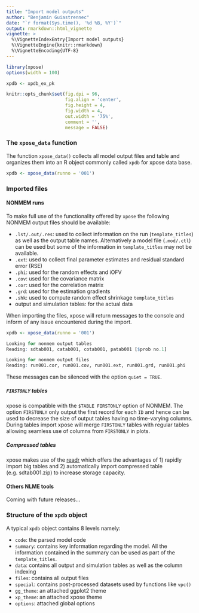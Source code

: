 ```yaml
---
title: "Import model outputs"
author: "Benjamin Guiastrennec"
date: "`r format(Sys.time(), '%d %B, %Y')`"
output: rmarkdown::html_vignette
vignette: >
  %\VignetteIndexEntry{Import model outputs}
  %\VignetteEngine{knitr::rmarkdown}
  %\VignetteEncoding{UTF-8}
---
```


```r
library(xpose)
options(width = 100)

xpdb <- xpdb_ex_pk

knitr::opts_chunk$set(fig.dpi = 96,
                      fig.align = 'center', 
                      fig.height = 4, 
                      fig.width = 4,
                      out.width = '75%',
                      comment = '',
                      message = FALSE)
```

### The `xpose_data` function
The function `xpose_data()` collects all model output files and table and organizes them into an R object commonly called `xpdb` for xpose data base. 

``` r
xpdb <- xpose_data(runno = '001')
```

### Imported files
#### NONMEM runs
To make full use of the functionality offered by `xpose` the following NONMEM output files should be available:

- `.lst/.out/.res`: used to collect information on the run (`template_titles`) as well as the output table names. Alternatively a model file (`.mod/.ctl`) can be used but some of the information in `template_titles` may not be available.
- `.ext`: used to collect final parameter estimates and residual standard error (RSE)
- `.phi`: used for the random effects and iOFV
- `.cov`: used for the covariance matrix
- `.cor`: used for the correlation matrix
- `.grd`: used for the estimation gradients
- `.shk`: used to compute random effect shrinkage `template_titles`
- output and simulation tables: for the actual data

When importing the files, xpose will return messages to the console and inform of any issue encountered during the import.

```r
xpdb <- xpose_data(runno = '001')

Looking for nonmem output tables
Reading: sdtab001, catab001, cotab001, patab001 [$prob no.1]

Looking for nonmem output files
Reading: run001.cor, run001.cov, run001.ext, run001.grd, run001.phi
```

These messages can be silenced with the option `quiet = TRUE`.

##### `FIRSTONLY` tables
xpose is compatible with the `$TABLE FIRSTONLY` option of NONMEM. The option `FIRSTONLY` only output the first record for each `ID` and hence can be used to decrease the size of output tables having no time-varying columns. During tables import xpose will merge `FIRSTONLY` tables with regular tables allowing seamless use of columns from `FIRSTONLY` in plots.

##### Compressed tables
xpose makes use of the [readr](https://readr.tidyverse.org) which offers the advantages of 1) rapidly import big tables and 2) automatically import compressed table (e.g. sdtab001.zip) to increase storage capacity.


#### Others NLME tools
Coming with future releases...


### Structure of the `xpdb` object
A typical `xpdb` object contains 8 levels namely:

- `code`: the parsed model code
- `summary`: contains key information regarding the model. All the information contained in the summary can be used as part of the `template_titles`.
- `data`: contains all output and simulation tables as well as the column indexing
- `files`: contains all output files
- `special`: contains post-processed datasets used by functions like `vpc()`
- `gg_theme`: an attached ggplot2 theme
- `xp_theme`: an attached xpose theme
- `options`: attached global options
